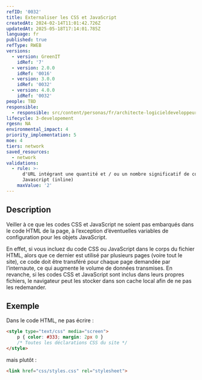 ```yaml
---
refID: '0032'
title: Externaliser les CSS et JavaScript
createdAt: 2024-02-14T11:01:42.726Z
updatedAt: 2025-05-18T17:14:01.785Z
language: fr
published: true
refType: RWEB
versions:
  - version: GreenIT
    idRef: '7'
  - version: 2.0.0
    idRef: '0016'
  - version: 3.0.0
    idRef: '0032'
  - version: 4.0.0
    idRef: '0032'
people: TBD
responsible:
  - responsible: src/content/personas/fr/architecte-logicieldeveloppeur.mdx
lifecycle: 3-developement
rgesn: NA
environmental_impact: 4
priority_implementation: 5
moe: 4
tiers: network
saved_resources:
  - network
validations:
  - rule: >-
      d'URL intégrant une quantité et / ou un nombre significatif de code CSS /
      Javascript (inline)
    maxValue: '2'
---
```


## Description

Veiller à ce que les codes CSS et JavaScript ne soient pas embarqués dans le code HTML de la page, à l’exception d’éventuelles
variables de configuration pour les objets JavaScript.

En effet, si vous incluez du code CSS ou JavaScript dans le corps du fichier HTML, alors que ce dernier est utilisé par plusieurs pages
(voire tout le site), ce code doit être transféré pour chaque page demandée par l’internaute, ce qui augmente le volume de données transmises.
En revanche, si les codes CSS et JavaScript sont inclus dans leurs propres fichiers,
le navigateur peut les stocker dans son cache local afin de ne pas les redemander.

## Exemple

Dans le code HTML, ne pas écrire :

```html
<style type="text/css" media="screen">
    p { color: #333; margin: 2px 0 }
    /* Toutes les déclarations CSS du site */
</style>
```

mais plutôt :

```html
<link href="css/styles.css" rel="stylesheet">
```
